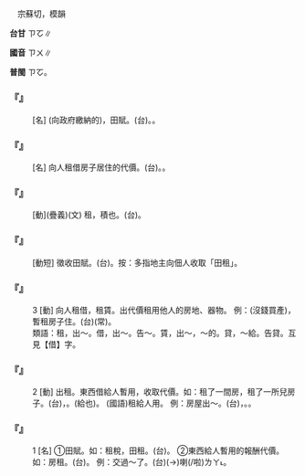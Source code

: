 
=={{ruby|租|ㄗㄨ}}==

　宗蘇切，模韻

'''台甘''' <rt>ㄗㆦ</rt>∥

'''國音''' <rt>ㄗㄨ</rt>∥

'''普閩''' <rt>ㄗㆦ</rt>。

    

==='''『{{ruby|租|ㄗㄨ}}{{ruby|稅|ㄕㄨㄟˋ}}』'''===
: [名] (向政府繳納的)，田賦。(台){{ruby|租|ㄗㆦ}}{{ruby|稅|ㄙㄨㆤ˪}}{{ruby|/|ㄙㆤ˪}}。{{ruby|田|ㄘㄢˊ}}{{ruby|租|ㄗㆦ}}。
    

==='''『{{ruby|房|ㄈㄤˊ}}{{ruby|租|ㄗㄨ}}』'''===
: [名] 向人租借房子居住的代價。(台){{ruby|厝|ㄘㄨ˪}}{{ruby|稅|ㄙㄨㆤ˪}}{{ruby|/|ㄙㆤ˪}}。{{ruby|租|ㄗㆦ}}{{ruby|金|ㄍㄧㆬ}}。
    

==='''『{{ruby|蓄|ㄒㄩˋ}}{{ruby|租|ㄗㄨ}}』'''===
: [動](疊義)(文) 租，積也。(台){{ruby|積|ㄐㄧㆤㆶ}}{{ruby|蓄|ㄊㄧㆦㆶ}}{{ruby|←|ㄏㄧㆦㆶ}}。
    

==='''『{{ruby|收|ㄕㄡ}}{{ruby|租|ㄗㄨ}}』'''===
: [動短] 徵收田賦。(台){{ruby|收|ㄒㄧㄨ}}{{ruby|租|ㄗㆦ}}。按：多指地主向佃人收取「田租」。
    

==='''『{{ruby|租|ㄗㄨ}}』'''===
:3  [動] 向人租借，租賃。出代價租用他人的房地、器物。 例：(沒錢買產)，暫租房子住。(台){{ruby|稅|ㄙㄨㆤ˪}}{{ruby|/|ㄙㆤ˪}}{{ruby|厝|ㄘㄨ˪}}{{ruby|企|ㄎㄧㄚ˫}}(常)。
:類語：租，出～。借，出～。告～。賃，出～，～的。貸，～給。告貸。互見【借】字。
:
    

==='''『{{ruby|租|ㄗㄨ}}』'''===
:2  [動] 出租。東西借給人暫用，收取代價。如：租了一間房，租了一所兒房子。(台){{ruby|一|ㄐㄧㆵ ͘}}{{ruby|間|ㄍㄧㄥ}}{{ruby|厝|ㄘㄨ˪}}，{{ruby|稅|ㄙㄨㆤ˪}}{{ruby|/|ㄙㆤ˪}}{{ruby|人|ㄌㄤˊ}}{{ruby|企|ㄎㄧㄚ˫}}。{{ruby|稅|ㄙㄨㆤ˪}}{{ruby|/|ㄙㆤ˪}}{{ruby|付|ㄏㆦ˫}}(給也){{ruby|人|ㄌㄤˊ}}。 (國語)租給人用。 例：房屋出～。(台){{ruby|厝|ㄘㄨ˪}}，{{ruby|稅|ㄙㄨㆤ˪}}{{ruby|/|ㄙㆤ˪}}{{ruby|付|ㄏㆦ˫}}{{ruby|別|ㄅㄧㄚㆵ}}{{ruby|人|ㄌㄤˊ}}{{ruby|企|ㄎㄧㄚ˫}}。{{ruby|收|ㄒㄧㄨ}}{{ruby|厝|ㄘㄨ˪}}{{ruby|稅|ㄙㄨㆤ˪}}{{ruby|/|ㄙㆤ˪}}。
    

==='''『{{ruby|租|ㄗㄨ}}』'''===
:1  [名] ①田賦。如：租稅，田租。(台){{ruby|地|ㄉㄨㆤ˫}}{{ruby|/|ㄉㆤ˫}}{{ruby|租|ㄗㆦ}}。 ②東西給人暫用的報酬代價。如：房租。(台){{ruby|厝|ㄘㄨ˪}}{{ruby|稅|ㄙㄨㆤ˪}}{{ruby|/|ㄙㆤ˪}}。 例：交過～了。(台){{ruby|厝|ㄘㄨ˪}}{{ruby|稅|ㄙㄨㆤ˪}}{{ruby|/|ㄙㆤ˪}}{{ruby|錢|ㄐㆪˊ}}(→{{ruby|租|ㄗㆦ}}{{ruby|金|ㄍㄧㆬ}}){{ruby|交|ㄍㄠ}}{{ruby|付|ㄏㆦ˫}}{{ruby|伊|ㄧ}}喇(/啦)<rt>ㄌㄚ˪</rt>。
    
